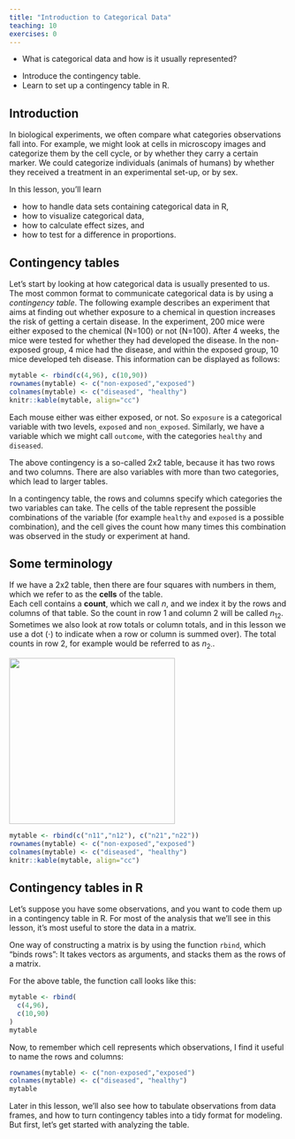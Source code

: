 ```yaml
---
title: "Introduction to Categorical Data"
teaching: 10
exercises: 0
---
```


:::::::::::::::::::::::::::::::::::::: questions 

- What is categorical data and how is it usually represented?

::::::::::::::::::::::::::::::::::::::::::::::::

::::::::::::::::::::::::::::::::::::: objectives

- Introduce the contingency table.
- Learn to set up a contingency table in R.

::::::::::::::::::::::::::::::::::::::::::::::::

## Introduction

In biological experiments, we often compare what categories observations fall into. For example, we might look at cells in microscopy images and categorize them by the cell cycle, or by whether they carry a certain marker.
We could categorize individuals (animals of humans) by whether they received a treatment in an experimental set-up, or by sex.

In this lesson, you'll learn

- how to handle data sets containing categorical data in R,  
- how to visualize categorical data,  
- how to calculate effect sizes, and 
- how to test for a difference in proportions.  

## Contingency tables

Let's start by looking at how categorical data is usually presented to us.  
The most common format to communicate categorical data is by using a *contingency table*. 
The following example describes an experiment that aims at finding out whether exposure to a chemical in question increases the risk of getting a certain disease. In the experiment, 200 mice were either exposed to the chemical (N=100) or not (N=100). After 4 weeks, the mice were tested for whether they had developed the disease. In the non-exposed group, 4 mice had the disease, and within the exposed group, 10 mice developed teh disease. This information can be displayed as follows:

```r
mytable <- rbind(c(4,96), c(10,90))
rownames(mytable) <- c("non-exposed","exposed")
colnames(mytable) <- c("diseased", "healthy")
knitr::kable(mytable, align="cc")
```


Each mouse either was either exposed, or not. So `exposure` is a categorical variable with two levels, `exposed` and `non_exposed`.
Similarly, we have a variable which we might call `outcome`, with the categories `healthy` and `diseased`. 

The above contingency is a so-called 2x2 table, because it has two rows and two columns. There are also variables with more than two categories, which lead to larger tables.

In a contingency table, the rows and columns specify which categories the two variables can take. The cells of the table represent the possible combinations of the variable (for example `healthy` and `exposed` is a possible combination), and the cell gives the count how many times this combination was observed in the study or experiment at hand. 

## Some terminology

If we have a 2x2 table, then there are four squares with numbers in them, which we refer to as the **cells** of the table.  
Each cell contains a **count**, which we call $n$, and we index it by the rows and columns of that table. So the count in row 1 and column 2 will be called $n_{12}$.  
Sometimes we also look at row totals or column totals, and in this lesson we use a dot ($\cdot$) to indicate when a row or column is summed over). The total counts in row 2, for example would be referred to as $n_{2\cdot}$. 

![](fig/terminology.png){width="300px"}

```r
mytable <- rbind(c("n11","n12"), c("n21","n22"))
rownames(mytable) <- c("non-exposed","exposed")
colnames(mytable) <- c("diseased", "healthy")
knitr::kable(mytable, align="cc")
```

## Contingency tables in R

Let's suppose you have some observations, and you want to code them up in a contingency table in R. For most of the analysis that we'll see in this lesson, it's most useful to store the data in a matrix.

One way of constructing a matrix is by using the function `rbind`, which "binds rows": It takes vectors as arguments, and stacks them as the rows of a matrix. 

For the above table, the function call looks like this:
```r
mytable <- rbind(
  c(4,96),
  c(10,90)
)
mytable
```

Now, to remember which cell represents which observations, I find it useful to name the rows and columns:
```r
rownames(mytable) <- c("non-exposed","exposed")
colnames(mytable) <- c("diseased", "healthy")
mytable
```

Later in this lesson, we'll also see how to tabulate observations from data frames, and how to turn contingency tables into a tidy format for modeling. But first, let's get started with analyzing the table.
